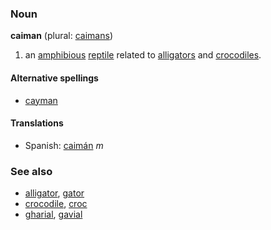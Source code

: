 ===Noun===
'''caiman''' (plural: [[caimans]])

#an [[amphibious]] [[reptile]] related to [[alligator]]s and [[crocodile]]s.

====Alternative spellings====
*[[cayman]]

====Translations====
*Spanish: [[caimán]] ''m''

===See also===
*[[alligator]], [[gator]]
*[[crocodile]], [[croc]]
*[[gharial]], [[gavial]]